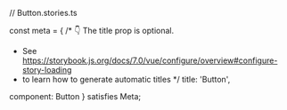 // Button.stories.ts



const meta = {
 /* 👇 The title prop is optional.
  * See https://storybook.js.org/docs/7.0/vue/configure/overview#configure-story-loading
  * to learn how to generate automatic titles
  */
 title: 'Button',

 component: Button
} satisfies Meta<typeof Button>;

